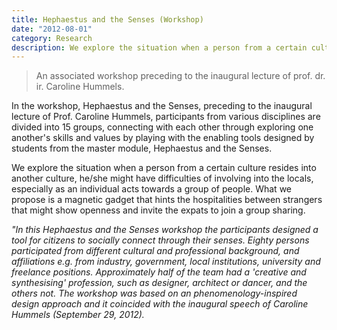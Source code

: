 ```yaml
---
title: Hephaestus and the Senses (Workshop)
date: "2012-08-01"
category: Research
description: We explore the situation when a person from a certain culture resides into another culture.
---
```



> An associated workshop preceding to the inaugural lecture of prof. dr. ir. Caroline Hummels.

In the workshop, Hephaestus and the Senses, preceding to the inaugural lecture of Prof. Caroline Hummels, participants from various disciplines are divided into 15 groups, connecting with each other through exploring one another's skills and values by playing with the enabling tools designed by students from the master module, Hephaestus and the Senses.

We explore the situation when a person from a certain culture resides into another culture, he/she might have difficulties of involving into the locals, especially as an individual acts towards a group of people. What we propose is a magnetic gadget that hints the hospitalities between strangers that might show openness and invite the expats to join a group sharing.

<EmbedVideo
  width="full"
  host="vimeo"
  source="50407524"
  title=""
/>

*"In this Hephaestus and the Senses workshop the participants designed a tool for citizens to socially connect through their senses. Eighty persons participated from different cultural and professional background, and affiliations e.g. from industry, government, local institutions, university and freelance positions. Approximately half of the team had a 'creative and synthesising' profession, such as designer, architect or dancer, and the others not. The workshop was based on an phenomenology-inspired design approach and it coincided with the inaugural speech of Caroline Hummels (September 29, 2012).*

<EmbedVideo
  width="full"
  host="vimeo"
  source="98431380"
  title=""
/>

